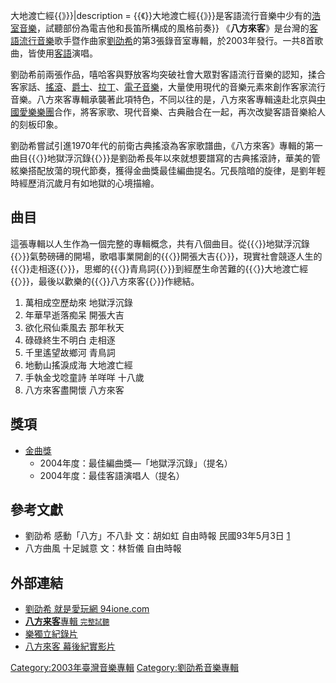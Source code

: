 {{Infobox Album  <!-- See Wikipedia:WikiProject_Albums -->
| Name		= 八方來客
| Type		= [[專輯|專輯]] 
| Artist	        = [[劉劭希|劉劭希]] 
| Cover		= Bafang.jpg
| Released	= 2003年
| Recorded	= 錢平Studio、<br>二拳硬樂Studio
| Genre		= [[客語流行音樂|客語流行音樂]]、{{tsl|en|Classic Rock|古典搖滾}}
| Length	= 
| Label		= 傳響樂坊
| Producer	= 劉劭希
| Reviews	= 
| Last album	= [[野放客|野放客]]<br>（2002年）
| This album	= 八方來客<br>（2003年）
| Next album	= [[21世紀併發症候群|21世紀併發症候群]]<br>（2004年）
}}
{{Listen|filename= 大地渡亡經.ogg|pos= right|title= {{《}}大地渡亡經{{》}}|description  = {{《}}大地渡亡經{{》}}是客語流行音樂中少有的[[浩室音樂|浩室音樂]]，試聽部份為電吉他和長笛所構成的{{tsl|en|Breakbeat|電子碎拍}}風格前奏}}
《'''八方來客'''》是台灣的[[客語流行音樂|客語流行音樂]]歌手暨作曲家[[劉劭希|劉劭希]]的第3張錄音室專輯，於2003年發行。一共8首歌曲，皆使用[[客語|客語]]演唱。

劉劭希前兩張作品，嘻哈客與野放客均突破社會大眾對客語流行音樂的認知，揉合客家話、[[搖滾|搖滾]]、[[爵士|爵士]]、[[拉丁|拉丁]]、[[電子音樂|電子音樂]]，大量使用現代的音樂元素來創作客家流行音樂。八方來客專輯承襲著此項特色，不同以往的是，八方來客專輯遠赴北京與[[中國愛樂樂團|中國愛樂樂團]]合作，將客家歌、現代音樂、古典融合在一起，再次改變客語音樂給人的刻板印象。

劉劭希嘗試引進1970年代的前衛古典搖滾為客家歌譜曲，《八方來客》專輯的第一曲目{{〈}}地獄浮沉錄{{〉}}是劉劭希長年以來就想要譜寫的古典搖滾詩，華美的管絃樂搭配放蕩的現代節奏，獲得金曲獎最佳編曲提名。冗長陰暗的旋律，是劉年輕時經歷消沉歲月有如地獄的心境描繪。

<!-- ==創作== -->
==曲目==
這張專輯以人生作為一個完整的專輯概念，共有八個曲目。從{{〈}}地獄浮沉錄{{〉}}氣勢磅礡的開場，歌唱事業開創的{{〈}}開張大吉{{〉}}，現實社會競逐人生的{{〈}}走相逐{{〉}}，思鄉的{{〈}}青鳥詞{{〉}}到經歷生命苦難的{{〈}}大地渡亡經{{〉}}，最後以歡樂的{{〈}}八方來客{{〉}}作總結。
#  萬相成空歷劫來 地獄浮沉錄
#  年華早逝落痴呆 開張大吉
#  欲化飛仙乘風去 那年秋天
#  碌碌終生不明白 走相逐
#  千里遙望故鄉河 青鳥詞
#  地動山搖淚成海 大地渡亡經
#  手執金戈唸童詩 羊咩咩 十八歲
#  八方來客盡開懷 八方來客

==獎項==
*[[金曲獎|金曲獎]]
**2004年度：最佳編曲獎—「地獄浮沉錄」（提名）
**2004年度：最佳客語演唱人（提名）

==參考文獻==
*劉劭希 感動「八方」不八卦 文：胡如虹 自由時報 民國93年5月3日 [https://web.archive.org/web/20071202174601/http://www.libertytimes.com.tw/2004/new/may/3/today-fshow2.htm]
*八方曲風 十足誠意 文：林哲儀 自由時報 

==外部連結==
*[https://web.archive.org/web/20090121203004/http://www.94ione.com/ 劉劭希 就是愛玩網 94ione.com]
*[https://web.archive.org/web/20090213050245/http://www.94ione.com/bafang.html '''八方来客'''專輯 <small>完整試聽</small>]
*[https://web.archive.org/web/20090529201036/http://www.94ione.com/video/Musicindie.html 樂獨立紀錄片]
*[https://web.archive.org/web/20080221111550/http://www.94ione.com/video/BFmaking.html 八方來客 幕後紀實影片]

[[Category:2003年臺灣音樂專輯|Category:2003年臺灣音樂專輯]]
[[Category:劉劭希音樂專輯|Category:劉劭希音樂專輯]]